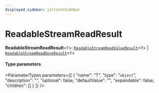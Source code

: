 ```yaml
---
displayed_sidebar: jsClientSidebar
---
```



# ReadableStreamReadResult

 **ReadableStreamReadResult**<`T`\>: [`ReadableStreamReadValueResult`](../interfaces/internal.ReadableStreamReadValueResult-1.mdx)<`T`\> \| [`ReadableStreamReadDoneResult`](../interfaces/internal.ReadableStreamReadDoneResult-1.mdx)<`T`\>

#### Type parameters

<ParameterTypes parameters={[
  {
    "name": "T",
    "type": "`object`",
    "description": "",
    "optional": false,
    "defaultValue": "",
    "expandable": false,
    "children": []
  }
]} />
